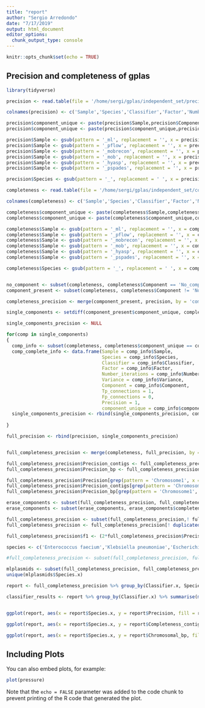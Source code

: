 ```yaml
---
title: "report"
author: "Sergio Arredondo"
date: "7/17/2019"
output: html_document
editor_options: 
  chunk_output_type: console
---
```


```r
knitr::opts_chunk$set(echo = TRUE)
```

## Precision and completeness of gplas

```r
library(tidyverse)

precision <- read.table(file = '/home/sergi/gplas/independent_set/precision.tab')

colnames(precision) <- c('Sample','Species','Classifier','Factor','Number_iterations','Variance','Component','Tp_connections','Fp_connections','Precision')

precision$component_unique <- paste(precision$Sample,precision$Component, sep = '_')
precision$component_unique <- paste(precision$component_unique,precision$Classifier, sep = '_')

precision$Sample <- gsub(pattern = '_ml', replacement = '', x = precision$Sample)
precision$Sample <- gsub(pattern = '_pflow', replacement = '', x = precision$Sample)
precision$Sample <- gsub(pattern = '_mobrecon', replacement = '', x = precision$Sample)
precision$Sample <- gsub(pattern = '_mob', replacement = '', x = precision$Sample)
precision$Sample <- gsub(pattern = '_hyasp', replacement = '', x = precision$Sample)
precision$Sample <- gsub(pattern = '_pspades', replacement = '', x = precision$Sample)

precision$Species <- gsub(pattern = '_', replacement = ' ', x = precision$Species)

completeness <- read.table(file = '/home/sergi/gplas/independent_set/completeness.tab')

colnames(completeness) <- c('Sample','Species','Classifier','Factor','Number_iterations','Variance','Component','Size_component_contigs','Size_component_bp','Size_component_connections','Major_reference','Contigs_comp_reference','bp_comp_reference','Connections_comp_reference','Contigs_reference','bp_reference','Connections_reference','completeness_contigs','completeness_bp', 'completeness_connections','chromosomal_contigs','chromosomal_bp')

completeness$component_unique <- paste(completeness$Sample,completeness$Component, sep = '_')
completeness$component_unique <- paste(completeness$component_unique,completeness$Classifier, sep = '_')

completeness$Sample <- gsub(pattern = '_ml', replacement = '', x = completeness$Sample)
completeness$Sample <- gsub(pattern = '_pflow', replacement = '', x = completeness$Sample)
completeness$Sample <- gsub(pattern = '_mobrecon', replacement = '', x = completeness$Sample)
completeness$Sample <- gsub(pattern = '_mob', replacement = '', x = completeness$Sample)
completeness$Sample <- gsub(pattern = '_hyasp', replacement = '', x = completeness$Sample)
completeness$Sample <- gsub(pattern = '_pspades', replacement = '', x = completeness$Sample)

completeness$Species <- gsub(pattern = '_', replacement = ' ', x = completeness$Species)


no_component <- subset(completeness, completeness$Component == 'No_component')
component_present <- subset(completeness, completeness$Component != 'No_component')

completeness_precision <- merge(component_present, precision, by = 'component_unique')

single_components <- setdiff(component_present$component_unique, completeness_precision$component_unique)

single_components_precision <- NULL

for(comp in single_components)
{
  comp_info <- subset(completeness, completeness$component_unique == comp)
  comp_complete_info <- data.frame(Sample = comp_info$Sample,
                                   Species = comp_info$Species,
                                   Classifier = comp_info$Classifier,
                                   Factor = comp_info$Factor,
                                   Number_iterations = comp_info$Number_iterations,
                                   Variance = comp_info$Variance,
                                   Component = comp_info$Component,
                                   Tp_connections = 1,
                                   Fp_connections = 0,
                                   Precision = 1,
                                   component_unique = comp_info$component_unique)
  single_components_precision <- rbind(single_components_precision, comp_complete_info)
  
}

full_precision <- rbind(precision, single_components_precision)


full_completeness_precision <- merge(completeness, full_precision, by = 'component_unique')

full_completeness_precision$Precision_contigs <- full_completeness_precision$Contigs_comp_reference/full_completeness_precision$Size_component_contigs
full_completeness_precision$Precision_bp <- full_completeness_precision$bp_comp_reference/full_completeness_precision$Size_component_bp

full_completeness_precision$Precision[grep(pattern = 'Chromosome1', x = full_completeness_precision$Major_reference)] <- 0
full_completeness_precision$Precision_contigs[grep(pattern = 'Chromosome1', x = full_completeness_precision$Major_reference)] <- 0
full_completeness_precision$Precision_bp[grep(pattern = 'Chromosome1', x = full_completeness_precision$Major_reference)] <- 0

erase_components <- subset(full_completeness_precision, full_completeness_precision$Size_component_contigs == 1)
erase_components <- subset(erase_components, erase_components$completeness_contigs < 0.5)

full_completeness_precision <- subset(full_completeness_precision,! full_completeness_precision$component_unique %in% erase_components$component_unique)
full_completeness_precision <- full_completeness_precision[! duplicated(full_completeness_precision),]

full_completeness_precision$f1 <- (2*full_completeness_precision$Precision*full_completeness_precision$completeness_contigs)/(full_completeness_precision$Precision+full_completeness_precision$completeness_contigs)

species <- c('Enterococcus faecium','Klebsiella pneumoniae','Escherichia coli')

#full_completeness_precision <- subset(full_completeness_precision, full_completeness_precision$Species.x %in% species)

mlplasmids <- subset(full_completeness_precision, full_completeness_precision$Classifier.x == 'mlplasmids')
unique(mlplasmids$Species.x)

report <- full_completeness_precision %>% group_by(Classifier.x, Species.x) %>% summarise(f1 = mean(f1), Precision_contigs = mean(Precision_contigs), Precision_bp = mean(Precision_bp), Precision = mean(Precision), Completeness_contigs = mean(completeness_contigs), Completeness_connections = mean(completeness_connections),Size_component_connections = mean(Size_component_connections), Size_component_bp = mean(Size_component_bp), Chromosomal_bp = mean(chromosomal_bp))

classifier_results <- report %>% group_by(Classifier.x) %>% summarise(mean(Precision), mean(Completeness_contigs), mean(Size_component_bp), mean(Chromosomal_bp))


ggplot(report, aes(x = report$Species.x, y = report$Precision, fill = report$Classifier.x))  + geom_col() + theme_bw() + theme(axis.text.x = element_text(angle = 45, hjust = 1)) + facet_wrap(.~ Classifier.x) + scale_fill_brewer(palette="Dark2")

ggplot(report, aes(x = report$Species.x, y = report$Completeness_contigs, fill = report$Classifier.x))  + geom_col() + theme_bw() + theme(axis.text.x = element_text(angle = 45, hjust = 1)) + facet_wrap(.~ Classifier.x) + scale_fill_brewer(palette="Dark2")

ggplot(report, aes(x = report$Species.x, y = report$Chromosomal_bp, fill = report$Classifier.x))  + geom_col() + theme_bw() + theme(axis.text.x = element_text(angle = 45, hjust = 1)) + facet_wrap(.~ Classifier.x) + scale_fill_brewer(palette="Dark2")


```

## Including Plots

You can also embed plots, for example:

```r
plot(pressure)
```

Note that the `echo = FALSE` parameter was added to the code chunk to prevent printing of the R code that generated the plot.
